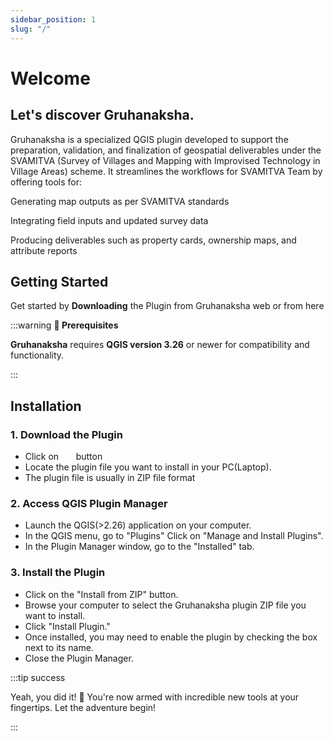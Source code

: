 ```yaml
---
sidebar_position: 1
slug: "/"
---
```



# Welcome

## Let's discover **Gruhanaksha**.

Gruhanaksha is a specialized QGIS plugin developed to support the preparation, validation, and finalization of geospatial deliverables under the SVAMITVA (Survey of Villages and Mapping with Improvised Technology in Village Areas) scheme. It streamlines the workflows for SVAMITVA Team by offering tools for:

Generating map outputs as per SVAMITVA standards

Integrating field inputs and updated survey data

Producing deliverables such as property cards, ownership maps, and attribute reports


## Getting Started

Get started by **Downloading** the Plugin from Gruhanaksha web or from here

:::warning **🌵 Prerequisites**

**Gruhanaksha** requires **QGIS version 3.26** or newer for compatibility and functionality.

:::

## Installation

### 1. Download the Plugin

- Click on &nbsp;&nbsp; <DynamicDownloadButton/> &nbsp;&nbsp; button
- Locate the plugin file you want to install in your PC(Laptop).
- The plugin file is usually in ZIP file format

### 2. Access QGIS Plugin Manager

- Launch the QGIS(>2.26) application on your computer.
- In the QGIS menu, go to "Plugins" Click on "Manage and Install Plugins".
- In the Plugin Manager window, go to the "Installed" tab.

### 3. Install the Plugin

- Click on the "Install from ZIP" button.
- Browse your computer to select the Gruhanaksha plugin ZIP file you want to install.
- Click "Install Plugin."
- Once installed, you may need to enable the plugin by checking the box next to its name.
- Close the Plugin Manager.

:::tip success

Yeah, you did it! 🚀 You're now armed with incredible new tools at your fingertips. Let the adventure begin!

:::
